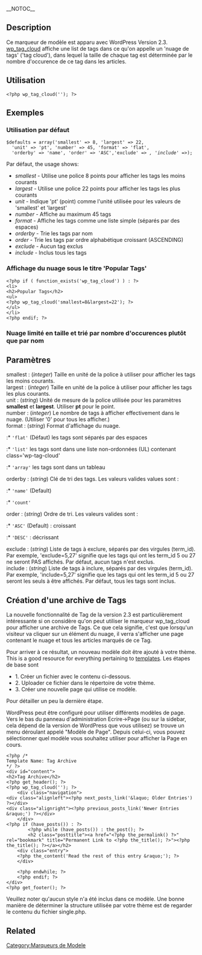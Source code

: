 {{Languages|
{{en|Function Reference/wp_tag_cloud}}
{{fr|Marqueurs de Tags/wp_tag_cloud}}
{{it|Riferimento funzioni/wp_tag_cloud}}
{{ja|テンプレートタグ/wp_tag_cloud}}
}}

__NOTOC__ {{French Header}}
== Description ==
Ce marqueur de modèle est apparu avec WordPress Version 2.3. [[fr:Marqueur_de_Tags/wp_tag_cloud|wp_tag_cloud]] affiche une list de tags dans ce qu'on appelle un 'nuage de tags' ('tag cloud'), dans lequel la taille de chaque tag est déterminée par le nombre d'occurence de ce tag dans les articles.

== Utilisation ==
<pre><?php wp_tag_cloud(''); ?></pre>

== Exemples ==

===Utilisation par défaut===
 $defaults = array('smallest' => 8, 'largest' => 22,
   'unit' => 'pt', 'number' => 45, 'format' => 'flat', 
   'orderby' => 'name', 'order' => 'ASC','exclude' => '', 'include' => '');

Par défaut, the usage shows:
* ''smallest'' - Utilise une police 8 points pour afficher les tags les moins courants
* ''largest'' -  Utilise une police 22 points pour afficher les tags les plus courants
* ''unit'' - Indique 'pt' (point) comme l'unité utilisée pour les valeurs de 'smallest' et 'largest'
* ''number'' - Affiche au maximum 45 tags
* ''format'' - Affiche les tags comme une liste simple (séparés par des espaces)
* ''orderby'' - Trie les tags par nom
* ''order'' - Trie les tags par ordre alphabétique croissant (ASCENDING)
* ''exclude'' - Aucun tag exclus
* ''include'' - Inclus tous les tags

===Affichage du nuage sous le titre 'Popular Tags'===
<pre>
<?php if ( function_exists('wp_tag_cloud') ) : ?>
<li>
<h2>Popular Tags</h2>
<ul>
<?php wp_tag_cloud('smallest=8&largest=22'); ?>
</ul>
</li>
<?php endif; ?>
</pre>

===Nuage limité en taille et trié par nombre d'occurences plutôt que par nom===
 <?php wp_tag_cloud('smallest=8&largest=22&number=30&orderby=count'); ?>

== Paramètres ==
; smallest : (''integer'') Taille en unité de la police à utiliser pour afficher les tags les moins courants.
; largest : (''integer'') Taille en unité de la police à utiliser pour afficher les tags les plus courants.
; unit : (''string'') Unité de mesure de la police utilisée pour les paramètres '''smallest''' et '''largest'''.  Utiliser '''pt''' pour le point.
; number : (''integer'') Le nombre de tags à afficher effectivement dans le nuage. (Utiliser '0' pour tous les afficher.)
; format : (''string'') Format d'affichage du nuage.
:* <tt>'flat'</tt> (Défaut) les tags sont séparés par des espaces
:* <tt>'list'</tt>  les tags sont dans une liste non-ordonnées (UL) contenant class='wp-tag-cloud'
:* <tt>'array'</tt>  les tags sont dans un tableau
; orderby : (''string'') Clé de tri des tags. Les valeurs valides values sont :
:* <tt>'name'</tt> (Default)
:* <tt>'count'</tt>
; order : (''string'') Ordre de tri. Les valeurs valides sont :
:* <tt>'ASC'</tt> (Default) : croissant
:* <tt>'DESC'</tt> : décrissant
; exclude : (''string'') Liste de tags à exclure, séparés par des virgules (term_id). Par exemple, 'exclude=5,27' signifie que les tags qui ont les term_id 5 ou 27 ne seront PAS affichés. Par défaut, aucun tags n'est exclus.
; include : (''string'') Liste de tags à inclure, séparés par des virgules (term_id). Par exemple, 'include=5,27' signifie que les tags qui ont les term_id 5 ou 27 seront les seuls à être affichés. Par défaut, tous les tags sont inclus.

== Création d'une archive de Tags ==
La nouvelle fonctionnalité de Tag de la version 2.3 est particulièrement intéressante si on considère qu'on peut utiliser le marqueur wp_tag_cloud pour afficher une archive de Tags.  Ce que cela signifie, c'est que lorsqu'un visiteur va cliquer sur un élément du nuage, il verra s'afficher une page contenant le nuage et tous les articles marqués de ce Tag.

Pour arriver à ce résultat, un nouveau modèle doit être ajouté à votre thème.  This is a good resource for everything pertaining to [[Templates|templates]].  Les étapes de base sont

*1. Créer un fichier avec le contenu ci-dessous.
*2. Uploader ce fichier dans le répertoire de votre thème.
*3. Créer une nouvelle page qui utilise ce modèle.

Pour détailler un peu la dernière étape.

WordPress peut être configuré pour utiliser différents modèles de page. Vers le bas du panneau d'administration Ecrire->Page (ou sur la sidebar, cela dépend de la version de WordPress que vous utilisez) se trouve un menu déroulant appelé "Modèle de Page". Depuis celui-ci, vous pouvez sélectionner quel modèle vous souhaitez utiliser pour afficher la Page en cours.

<pre>
<?php /*
Template Name: Tag Archive
*/ ?>
<div id="content">
<h2>Tag Archive</h2>
<?php get_header(); ?>
<?php wp_tag_cloud(''); ?>
	<div class="navigation">
<div class="alignleft"><?php next_posts_link('&laquo; Older Entries') ?></div>
<div class="alignright"><?php previous_posts_link('Newer Entries &raquo;') ?></div>
	</div>
<?php if (have_posts()) : ?>
		<?php while (have_posts()) : the_post(); ?>
		<h2 class="posttitle"><a href="<?php the_permalink() ?>" rel="bookmark" title="Permanent Link to <?php the_title(); ?>"><?php the_title(); ?></a></h2>
	<div class="entry">
	<?php the_content('Read the rest of this entry &raquo;'); ?>
	</div>

	<?php endwhile; ?>
	<?php endif; ?>
</div>
<?php get_footer(); ?>
</pre>

Veuillez noter qu'aucun style n'a été inclus dans ce modèle. Une bonne manière de déterminer la structure utilisée par votre thème est de regarder le contenu du fichier single.php.

== Related ==

{{Tag Tags}}

{{Tag Footer}}

{{Stub}}

[[Category:Marqueurs de Modele]]